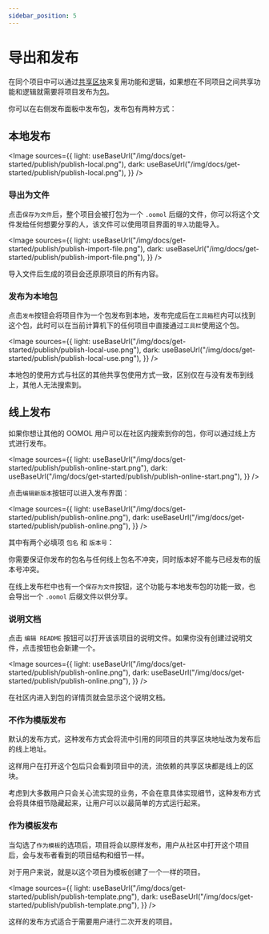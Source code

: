 ```yaml
---
sidebar_position: 5
---
```



# 导出和发布

在同个项目中可以通过[共享区块](/zh-CN/docs/studio-usage-guide/block/shared-block)来复用功能和逻辑，如果想在不同项目之间共享功能和逻辑就需要将项目发布为[包](/zh-CN/docs/concepts/package)。

你可以在右侧发布面板中发布包，发布包有两种方式：

## 本地发布

<Image
  sources={{
    light: useBaseUrl("/img/docs/get-started/publish/publish-local.png"),
    dark: useBaseUrl("/img/docs/get-started/publish/publish-local.png"),
  }}
/>

### 导出为文件

点击`保存为文件`后，整个项目会被打包为一个 `.oomol` 后缀的文件，你可以将这个文件发给任何想要分享的人，该文件可以使用项目界面的`导入`功能导入。

<Image
  sources={{
    light: useBaseUrl("/img/docs/get-started/publish/publish-import-file.png"),
    dark: useBaseUrl("/img/docs/get-started/publish/publish-import-file.png"),
  }}
/>

导入文件后生成的项目会还原原项目的所有内容。

### 发布为本地包

点击`发布`按钮会将项目作为一个包发布到本地，发布完成后在`工具箱`栏内可以找到这个包，此时可以在当前计算机下的任何项目中直接通过`工具栏`使用这个包。

<Image
  sources={{
    light: useBaseUrl("/img/docs/get-started/publish/publish-local-use.png"),
    dark: useBaseUrl("/img/docs/get-started/publish/publish-local-use.png"),
  }}
/>

本地包的使用方式与社区的其他共享包使用方式一致，区别仅在与没有发布到线上，其他人无法搜索到。

## 线上发布

如果你想让其他的 OOMOL 用户可以在社区内搜索到你的包，你可以通过线上方式进行发布。

<Image
  sources={{
    light: useBaseUrl("/img/docs/get-started/publish/publish-online-start.png"),
    dark: useBaseUrl("/img/docs/get-started/publish/publish-online-start.png"),
  }}
/>

点击`编辑新版本`按钮可以进入发布界面：

<Image
  sources={{
    light: useBaseUrl("/img/docs/get-started/publish/publish-online.png"),
    dark: useBaseUrl("/img/docs/get-started/publish/publish-online.png"),
  }}
/>

其中有两个必填项 `包名` 和 `版本号`：

你需要保证你发布的包名与任何线上包名不冲突，同时版本好不能与已经发布的版本号冲突。

在线上发布栏中也有一个`保存为文件`按钮，这个功能与本地发布包的功能一致，也会导出一个 `.oomol` 后缀文件以供分享。

### 说明文档

点击 `编辑 README` 按钮可以打开该该项目的说明文件。如果你没有创建过说明文件，点击按钮也会新建一个。

<Image
  sources={{
    light: useBaseUrl("/img/docs/get-started/publish/publish-online.png"),
    dark: useBaseUrl("/img/docs/get-started/publish/publish-online.png"),
  }}
/>

在社区内进入到包的详情页就会显示这个说明文档。

### 不作为模版发布

默认的发布方式，这种发布方式会将流中引用的同项目的共享区块地址改为发布后的线上地址。

这样用户在打开这个包后只会看到项目中的流，流依赖的共享区块都是线上的区块。

考虑到大多数用户只会关心流实现的业务，不会在意具体实现细节，这种发布方式会将具体细节隐藏起来，让用户可以以最简单的方式运行起来。

### 作为模板发布

当勾选了`作为模板`的选项后，项目将会以原样发布，用户从社区中打开这个项目后，会与发布者看到的项目结构和细节一样。

对于用户来说，就是以这个项目为模板创建了一个一样的项目。

<Image
  sources={{
    light: useBaseUrl("/img/docs/get-started/publish/publish-template.png"),
    dark: useBaseUrl("/img/docs/get-started/publish/publish-template.png"),
  }}
/>

这样的发布方式适合于需要用户进行二次开发的项目。
